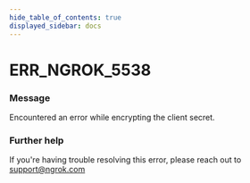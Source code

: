 ```yaml
---
hide_table_of_contents: true
displayed_sidebar: docs
---
```



# ERR_NGROK_5538

### Message

Encountered an error while encrypting the client secret.

<ErrorDetails error="err_ngrok_5538" />

### Further help

If you're having trouble resolving this error, please reach out to [support@ngrok.com](mailto:support@ngrok.com?subject=Help%20with%20ERR_NGROK_5538)
